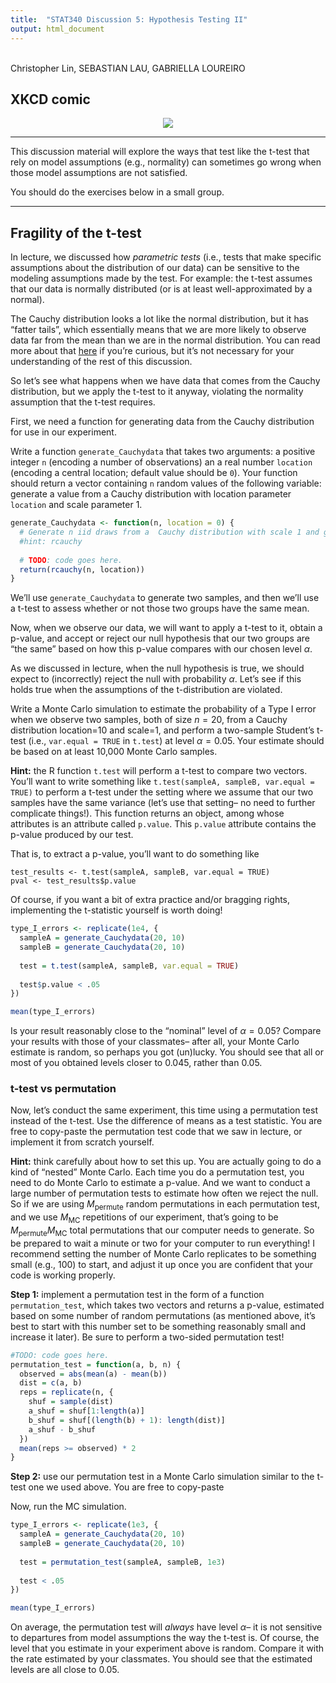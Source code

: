 ```yaml
---
title:  "STAT340 Discussion 5: Hypothesis Testing II"
output: html_document
---
```


<style>
table{width:50%!important;margin-left:auto!important;margin-right:auto!important;}
ol[style*="decimal"]>li{margin-top:40px!important;}
</style>

<br/>
Christopher Lin, SEBASTIAN LAU, GABRIELLA LOUREIRO

## XKCD comic

<center><a href="https://xkcd.com/892/"><img id="comic" src="https://imgs.xkcd.com/comics/null_hypothesis.png"></a></center>

---

This discussion material will explore the ways that test like the t-test that rely on model assumptions (e.g., normality) can sometimes go wrong when those model assumptions are not satisfied.

You should do the exercises below in a small group.

---

## Fragility of the t-test

In lecture, we discussed how *parametric tests* (i.e., tests that make specific assumptions about the distribution of our data) can be sensitive to the modeling assumptions made by the test.
For example: the t-test assumes that our data is normally distributed (or is at least well-approximated by a normal).

The Cauchy distribution looks a lot like the normal distribution, but it has "fatter tails", which essentially means that we are more likely to observe data far from the mean than we are in the normal distribution.
You can read more about that [here](https://en.wikipedia.org/wiki/Fat-tailed_distribution) if you're curious, but it's not necessary for your understanding of the rest of this discussion.

So let's see what happens when we have data that comes from the Cauchy distribution, but we apply the t-test to it anyway, violating the normality assumption that the t-test requires.

First, we need a function for generating data from the Cauchy distribution for use in our experiment.

Write a function `generate_Cauchydata` that takes two arguments: a positive integer `n` (encoding a number of observations) an a real number `location` (encoding a central location; default value should be `0`).
Your function should return a vector containing `n` random values of the following variable: generate a value from a  Cauchy distribution with location parameter `location` and scale parameter 1.

```r
generate_Cauchydata <- function(n, location = 0) {
  # Generate n iid draws from a  Cauchy distribution with scale 1 and given location
  #hint: rcauchy
  
  # TODO: code goes here.
  return(rcauchy(n, location))
}
```

We'll use `generate_Cauchydata` to generate two samples, and then we'll use a t-test to assess whether or not those two groups have the same mean.

Now, when we observe our data, we will want to apply a t-test to it, obtain a p-value, and accept or reject our null hypothesis that our two groups are "the same" based on how this p-value compares with our chosen level $\alpha$.

As we discussed in lecture, when the null hypothesis is true, we should expect to (incorrectly) reject the null with probability $\alpha$.
Let's see if this holds true when the assumptions of the t-distribution are violated.

Write a Monte Carlo simulation to estimate the probability of a Type I error when we observe two samples, both of size $n=20$, from a Cauchy distribution location=10 and scale=1, and perform a two-sample Student's t-test (i.e., `var.equal = TRUE` in `t.test`) at level $\alpha = 0.05$.
Your estimate should be based on at least 10,000 Monte Carlo samples.

__Hint:__ the R function `t.test` will perform a t-test to compare two vectors. You'll want to write something like `t.test(sampleA, sampleB, var.equal = TRUE)` to perform a t-test under the setting where we assume that our two samples have the same variance (let's use that setting-- no need to further complicate things!).
This function returns an object, among whose attributes is an attribute called `p.value`.
This `p.value` attribute contains the p-value produced by our test.

That is, to extract a p-value, you'll want to do something like

```
test_results <- t.test(sampleA, sampleB, var.equal = TRUE)
pval <- test_results$p.value
```

Of course, if you want a bit of extra practice and/or bragging rights, implementing the t-statistic yourself is worth doing!

```r
type_I_errors <- replicate(1e4, {
  sampleA = generate_Cauchydata(20, 10)
  sampleB = generate_Cauchydata(20, 10)
  
  test = t.test(sampleA, sampleB, var.equal = TRUE)
  
  test$p.value < .05
})

mean(type_I_errors)
```

Is your result reasonably close to the "nominal" level of $\alpha=0.05$?
Compare your results with those of your classmates-- after all, your Monte Carlo estimate is random, so perhaps you got (un)lucky.
You should see that all or most of you obtained levels closer to $0.045$, rather than $0.05$.

### t-test vs permutation

Now, let's conduct the same experiment, this time using a permutation test instead of the t-test.
Use the difference of means as a test statistic.
You are free to copy-paste the permutation test code that we saw in lecture, or implement it from scratch yourself.

__Hint:__ think carefully about how to set this up. You are actually going to do a kind of "nested" Monte Carlo.
Each time you do a permutation test, you need to do Monte Carlo to estimate a p-value.
And we want to conduct a large number of permutation tests to estimate how often we reject the null.
So if we are using $M_{\text{permute}}$ random permutations in each permutation test, and we use $M_{\text{MC}}$ repetitions of our experiment, that's going to be $M_{\text{permute}} M_{\text{MC}}$ total permutations that our computer needs to generate.
So be prepared to wait a minute or two for your computer to run everything!
I recommend setting the number of Monte Carlo replicates to be something small (e.g., 100) to start, and adjust it up once you are confident that your code is working properly.

__Step 1:__ implement a permutation test in the form of a function `permutation_test`, which takes two vectors and returns a p-value, estimated based on some number of random permutations (as mentioned above, it's best to start with this number set to be something reasonably small and increase it later). Be sure to perform a two-sided permutation test!

```r

#TODO: code goes here.
permutation_test = function(a, b, n) {
  observed = abs(mean(a) - mean(b))
  dist = c(a, b)
  reps = replicate(n, {
    shuf = sample(dist)
    a_shuf = shuf[1:length(a)]
    b_shuf = shuf[(length(b) + 1): length(dist)]
    a_shuf - b_shuf
  })  
  mean(reps >= observed) * 2
}

```

__Step 2:__ use our permutation test in a Monte Carlo simulation similar to the t-test one we used above.
You are free to copy-paste 

Now, run the MC simulation.

```r

type_I_errors <- replicate(1e3, {
  sampleA = generate_Cauchydata(20, 10)
  sampleB = generate_Cauchydata(20, 10)
  
  test = permutation_test(sampleA, sampleB, 1e3)
  
  test < .05
})

mean(type_I_errors)

```

On average, the permutation test will *always* have level $\alpha$-- it is not sensitive to departures from model assumptions the way the t-test is.
Of course, the level that you estimate in your experiment above is random.
Compare it with the rate estimated by your classmates.
You should see that the estimated levels are all close to 0.05.

